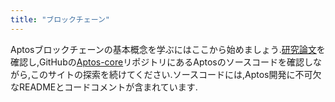 ```yaml
---
title: "ブロックチェーン"
---
```



Aptosブロックチェーンの基本概念を学ぶにはここから始めましょう.[研究論文](https://aptoslabs.com/research)を確認し,GitHubの[Aptos-core](https://github.com/aptos-labs/aptos-core)リポジトリにあるAptosのソースコードを確認しながら,このサイトの探索を続けてください.ソースコードには,Aptos開発に不可欠なREADMEとコードコメントが含まれています.

<CardGrid>
  <LinkCard href="/ja/network/blockchain/aptos-white-paper" title="Aptosホワイトペーパー" description="Aptosの基礎となるホワイトペーパーを探索します。" />

  <LinkCard href="/ja/network/blockchain/blockchain-deep-dive" title="Aptosブロックチェーンの詳細" description="Aptosブロックチェーンのメカニズムとアーキテクチャを深く掘り下げます。" />

  <LinkCard href="/ja/network/blockchain/move" title="Move - Web3言語とランタイム" description="セキュリティと形式検証のために設計されたスマートコントラクト言語、Moveについて学びます。" />

  <LinkCard href="/ja/network/blockchain/accounts" title="アカウント" description="Aptosブロックチェーンでのアカウントの仕組みを学びます。" />

  <LinkCard href="/ja/network/blockchain/resources" title="リソース" description="チェーン上のスマートコントラクトのデータ保存方法について学びます。" />

  <LinkCard href="/ja/network/blockchain/events" title="イベント" description="Aptos内でのイベントの生成と使用方法について学びます。" />

  <LinkCard href="/ja/network/blockchain/txns-states" title="トランザクションと状態" description="トランザクションと状態変更の関係について探ります。" />

  <LinkCard href="/ja/network/blockchain/gas-txn-fee" title="ガスとトランザクション手数料" description="ガスモデルとトランザクション手数料の計算方法について理解します。" />

  <LinkCard href="/ja/network/blockchain/base-gas" title="トランザクションガスの計算" description="トランザクションのガスコストの計算方法について学びます。" />

  <LinkCard href="/ja/network/blockchain/blocks" title="ブロック" description="Aptosがトランザクションをブロックにグループ化する方法について学びます。" />

  <LinkCard href="/ja/network/blockchain/staking" title="ステーキング" description="ステーキングのメカニズムとその利点について学びます。" />

  <LinkCard href="/ja/network/blockchain/governance" title="ガバナンス" description="Aptosブロックチェーンでのガバナンスの扱い方について理解します。" />
</CardGrid>

